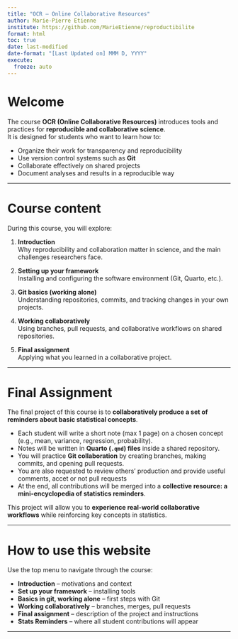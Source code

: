 ```yaml
---
title: "OCR – Online Collaborative Resources"
author: Marie-Pierre Etienne
institute: https://github.com/MarieEtienne/reproductibilite
format: html
toc: true
date: last-modified
date-format: "[Last Updated on] MMM D, YYYY"
execute: 
  freeze: auto
---
```


# Welcome

The course **OCR (Online Collaborative Resources)** introduces tools and practices for **reproducible and collaborative science**.  
It is designed for students who want to learn how to:  

- Organize their work for transparency and reproducibility  
- Use version control systems such as **Git**  
- Collaborate effectively on shared projects  
- Document analyses and results in a reproducible way  

---

# Course content

During this course, you will explore:

1. **Introduction**  
   Why reproducibility and collaboration matter in science, and the main challenges researchers face.  

2. **Setting up your framework**  
   Installing and configuring the software environment (Git, Quarto, etc.).  

3. **Git basics (working alone)**  
   Understanding repositories, commits, and tracking changes in your own projects.  

4. **Working collaboratively**  
   Using branches, pull requests, and collaborative workflows on shared repositories.  

5. **Final assignment**  
   Applying what you learned in a collaborative project.

---

# Final Assignment

The final project of this course is to **collaboratively produce a set of reminders about basic statistical concepts**.  

- Each student will write a short note (max 1 page) on a chosen concept (e.g., mean, variance, regression, probability).  
- Notes will be written in **Quarto (`.qmd`) files** inside a shared repository.  
- You will practice **Git collaboration** by creating branches, making commits, and opening pull requests.  
- You are also requested to review others' production and provide useful comments, accet or not pull requests
- At the end, all contributions will be merged into a **collective resource: a mini-encyclopedia of statistics reminders**.  

This project will allow you to **experience real-world collaborative workflows** while reinforcing key concepts in statistics.  

---

# How to use this website

Use the top menu to navigate through the course:  

- **Introduction** – motivations and context  
- **Set up your framework** – installing tools  
- **Basics in git, working alone** – first steps with Git  
- **Working collaboratively** – branches, merges, pull requests  
- **Final assignment** – description of the project and instructions  
- **Stats Reminders** – where all student contributions will appear  

---